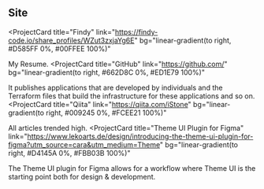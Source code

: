 ## Site

<ProjectCard
  title="Findy"
  link="https://findy-code.io/share_profiles/WZut3zxjaYg6E"
  bg="linear-gradient(to right, #D585FF 0%, #00FFEE 100%)"
>
  My Resume.
</ProjectCard>
<ProjectCard
  title="GitHub"
  link="https://github.com/"
  bg="linear-gradient(to right, #662D8C 0%, #ED1E79 100%)"
>
  It publishes applications that are developed by individuals and the Terraform files that build the infrastructure for these applications and so on.
</ProjectCard>
<ProjectCard
  title="Qiita"
  link="https://qiita.com/iStone"
  bg="linear-gradient(to right, #009245 0%, #FCEE21 100%)"
>
  All articles trended high.
</ProjectCard>
<ProjectCard
  title="Theme UI Plugin for Figma"
  link="https://www.lekoarts.de/design/introducing-the-theme-ui-plugin-for-figma?utm_source=cara&utm_medium=Theme"
  bg="linear-gradient(to right, #D4145A 0%, #FBB03B 100%)"
>
  The Theme UI plugin for Figma allows for a workflow where Theme UI is the
  starting point both for design & development.
</ProjectCard>
